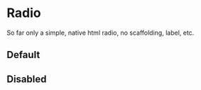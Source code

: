

<Meta title="Design System/Primitives/Radio" />

# Radio

So far only a simple, native html radio, no scaffolding, label, etc.

## Default
<Canvas>
	<Story story={Stories.Default} name="Default" />
</Canvas>

## Disabled
<Canvas>
	<Story story={Stories.Disabled} name="Disabled" />
</Canvas>
